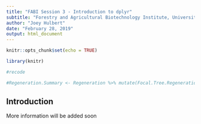 ```yaml
---
title: "FABI Session 3 - Introduction to dplyr"
subtitle: "Forestry and Agricultural Biotechnology Institute, University of Pretoria"
author: "Joey Hulbert"
date: "February 28, 2019"
output: html_document
---
```

<script>
    $(document).ready(function() {
      $items = $('div#TOC li');
      $items.each(function(idx) {
        num_ul = $(this).parentsUntil('#TOC').length;
        $(this).css({'text-indent': num_ul * 10, 'padding-left': 0});
      });
    });
</script>

```r
knitr::opts_chunk$set(echo = TRUE)
```

```r
library(knitr)

#recode

#Regeneration.Summary <- Regeneration %>% mutate(Focal.Tree.Regeneration.Present = recode(Focal.Tree.Regeneration.Present, N="Absent", Y="Present")) %>% group_by(Forest, Focal.Tree.Species, Focal.Tree.Regeneration.Present) %>% summarize(n=n())
```



## Introduction

More information will be added soon
